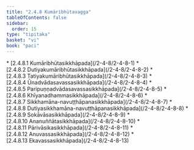 ```yaml
---
title: "2.4.8 Kumāribhūtavagga"
tableOfContents: false
sidebar:
  order: 15
type: "tipitaka"
basket: "vi"
book: "paci"
---
```



<DynamicBreadcrumb />



<TableOfContents book="paci" section="2.4.8">
* [2.4.8.1 Kumāribhūtasikkhāpada](/2-4-8/2-4-8-1)
* [2.4.8.2 Dutiyakumāribhūtasikkhāpada](/2-4-8/2-4-8-2)
* [2.4.8.3 Tatiyakumāribhūtasikkhāpada](/2-4-8/2-4-8-3)
* [2.4.8.4 Ūnadvādasavassasikkhāpada](/2-4-8/2-4-8-4)
* [2.4.8.5 Paripuṇṇadvādasavassasikkhāpada](/2-4-8/2-4-8-5)
* [2.4.8.6 Khīyanadhammasikkhāpada](/2-4-8/2-4-8-6)
* [2.4.8.7 Sikkhamāna-navuṭṭhāpanasikkhāpada](/2-4-8/2-4-8-7)
* [2.4.8.8 Dutiyasikkhamāna-navuṭṭhāpanasikkhāpada](/2-4-8/2-4-8-8)
* [2.4.8.9 Sokāvāsasikkhāpada](/2-4-8/2-4-8-9)
* [2.4.8.10 Ananuññātasikkhāpada](/2-4-8/2-4-8-10)
* [2.4.8.11 Pārivāsikasikkhāpada](/2-4-8/2-4-8-11)
* [2.4.8.12 Anuvassasikkhāpada](/2-4-8/2-4-8-12)
* [2.4.8.13 Ekavassasikkhāpada](/2-4-8/2-4-8-13)
</TableOfContents>